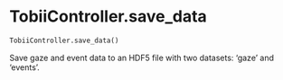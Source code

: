 # TobiiController.save_data { #DeToX.TobiiController.save_data }

```python
TobiiController.save_data()
```

Save gaze and event data to an HDF5 file with two datasets: 'gaze' and 'events'.
